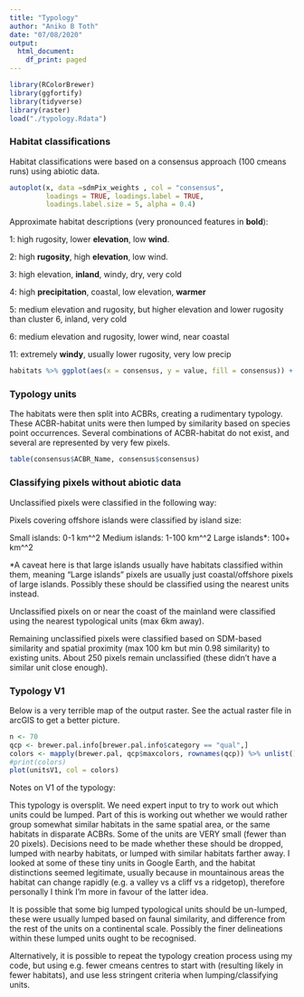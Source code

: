 ```yaml
---
title: "Typology"
author: "Aniko B Toth"
date: "07/08/2020"
output:
  html_document:
    df_print: paged
---
```


```r
library(RColorBrewer)
library(ggfortify)
library(tidyverse)
library(raster)
load("./typology.Rdata")
```

### Habitat classifications
Habitat classifications were based on a consensus approach (100 cmeans runs) using abiotic data.

```r
autoplot(x, data =sdmPix_weights , col = "consensus", 
         loadings = TRUE, loadings.label = TRUE, 
         loadings.label.size = 5, alpha = 0.4)
```

Approximate habitat descriptions (very pronounced features in __bold__):

1: high rugosity, lower __elevation__, low __wind__.

2: high __rugosity__, high __elevation__, low wind.

3: high elevation, __inland__, windy, dry, very cold

4: high __precipitation__, coastal, low elevation, __warmer__

5: medium elevation and rugosity, but higher elevation and lower rugosity than cluster 6, inland, very cold

6: medium elevation and rugosity, lower wind, near coastal

11: extremely __windy__, usually lower rugosity, very low precip


```r
habitats %>% ggplot(aes(x = consensus, y = value, fill = consensus)) + geom_boxplot(outlier.size = .5) + facet_wrap(~variable)
```

### Typology units

The habitats were then split into ACBRs, creating a rudimentary typology. These ACBR-habitat units were then lumped by similarity based on species point occurrences. Several combinations of ACBR-habitat do not exist, and several are represented by very few pixels. 

```r

table(consensus$ACBR_Name, consensus$consensus)

```

### Classifying pixels without abiotic data

Unclassified pixels were classified in the following way: 

Pixels covering offshore islands were classified by island size:

Small islands: 0-1 km^^2
Medium islands: 1-100 km^^2
Large islands*: 100+ km^^2

*A caveat here is that large islands usually have habitats classified within them, meaning "Large islands" pixels are usually just coastal/offshore pixels of large islands. Possibly these should be classified using the nearest units instead. 

Unclassified pixels on or near the coast of the mainland were classified using the nearest typological units (max 6km away). 

Remaining unclassified pixels were classified based on SDM-based similarity and spatial proximity (max 100 km but min 0.98 similarity) to existing units. About 250 pixels remain unclassified (these didn't have a similar unit close enough).


### Typology V1 

Below is a very terrible map of the output raster. See the actual raster file in arcGIS to get a better picture. 

```r
n <- 70
qcp <- brewer.pal.info[brewer.pal.info$category == "qual",]
colors <- mapply(brewer.pal, qcp$maxcolors, rownames(qcp)) %>% unlist()
#print(colors)
plot(unitsV1, col = colors)
```


Notes on V1 of the typology: 

This typology is oversplit. We need expert input to try to work out which units could be lumped. Part of this is working out whether we would rather group somewhat similar habitats in the same spatial area, or the same habitats in disparate ACBRs. Some of the units are VERY small (fewer than 20 pixels). Decisions need to be made whether these should be dropped, lumped with nearby habitats, or lumped with similar habitats farther away. I looked at some of these tiny units in Google Earth, and the habitat distinctions seemed legitimate, usually because in mountainous areas the habitat can change rapidly (e.g. a valley vs a cliff vs a ridgetop), therefore personally I think I'm more in favour of the latter idea. 

It is possible that some big lumped typological units should be un-lumped, these were usually lumped based on faunal similarity, and difference from the rest of the units on a continental scale. Possibly the finer delineations within these lumped units ought to be recognised. 

Alternatively, it is possible to repeat the typology creation process using my code, but using e.g. fewer cmeans centres to start with (resulting likely in fewer habitats), and use less stringent criteria when lumping/classifying units.





